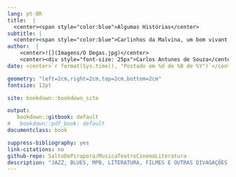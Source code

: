 ```yaml
---
lang: pt-BR
title:  |
  <center><span style="color:blue">Algumas Histórias</center> 
subtitle: |
  <center><span style="color:blue">Carlinhos da Malvina, um bom vivant na sua própria definição: música, teatro, cinema e literatura</center>
author:  |
    <center>![](Imagens/O Degas.jpg)</center>
    <center><div style="font-size: 25px">Carlos Antunes de Souza</center>
date: <center>`r format(Sys.time(), "Postado em %d de %B de %Y")`</center>

geometry: "left=2cm,right=2cm,top=2cm,bottom=2cm"
fontsize: 12pt

site: bookdown::bookdown_site

output: 
   bookdown::gitbook: default
#   bookdown::pdf_book: default
documentclass: book

suppress-bibliography: yes
link-citations: no
github-repo: SaltoDePirapora/MusicaTeatroCinemaLiteratura
description: "JAZZ, BLUES, MPB, LITERATURA, FILMES E OUTRAS DIVAGAÇÕES BY CARLINHOS DA MALVINA, UM BOM VIVANT NA SUA PRÓPRIA DEFINIÇÃO"
---
```


